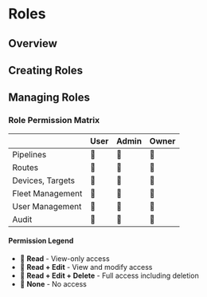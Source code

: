 # Roles

## Overview

## Creating Roles

## Managing Roles


### Role Permission Matrix

||User|Admin|Owner|
|:--|---|---|---|
|Pipelines|📗|📘|📘|
|Routes|📗|📘|📘|
|Devices, Targets|📗|📘|📘|
|Fleet Management|📗|📘|📘|
|User Management|🚫|📘|📘|
|Audit|🚫|📘|📘|

#### Permission Legend

- 📗 **Read** - View-only access
- 📙 **Read + Edit** - View and modify access  
- 📘 **Read + Edit + Delete** - Full access including deletion
- 🚫 **None** - No access
